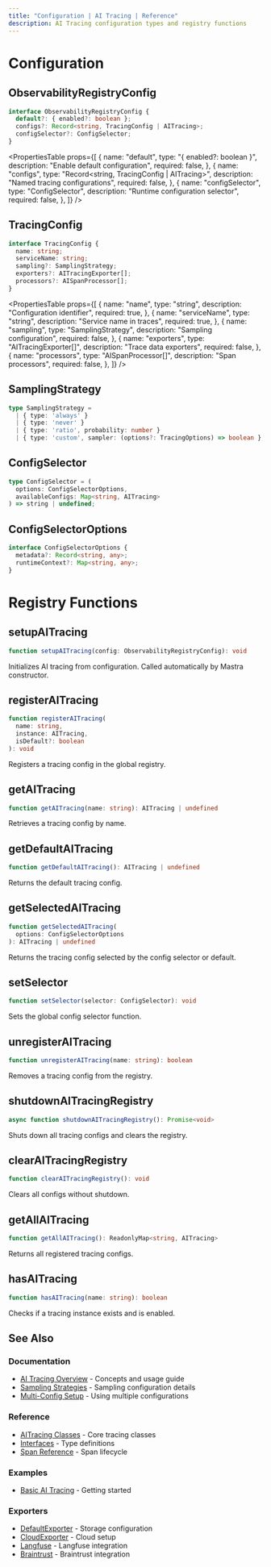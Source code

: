 ```yaml
---
title: "Configuration | AI Tracing | Reference"
description: AI Tracing configuration types and registry functions
---
```



# Configuration

## ObservabilityRegistryConfig

```typescript
interface ObservabilityRegistryConfig {
  default?: { enabled?: boolean };
  configs?: Record<string, TracingConfig | AITracing>;
  configSelector?: ConfigSelector;
}
```

<PropertiesTable
  props={[
    {
      name: "default",
      type: "{ enabled?: boolean }",
      description: "Enable default configuration",
      required: false,
    },
    {
      name: "configs",
      type: "Record<string, TracingConfig | AITracing>",
      description: "Named tracing configurations",
      required: false,
    },
    {
      name: "configSelector",
      type: "ConfigSelector",
      description: "Runtime configuration selector",
      required: false,
    },
  ]}
/>

## TracingConfig

```typescript
interface TracingConfig {
  name: string;
  serviceName: string;
  sampling?: SamplingStrategy;
  exporters?: AITracingExporter[];
  processors?: AISpanProcessor[];
}
```

<PropertiesTable
  props={[
    {
      name: "name",
      type: "string",
      description: "Configuration identifier",
      required: true,
    },
    {
      name: "serviceName",
      type: "string",
      description: "Service name in traces",
      required: true,
    },
    {
      name: "sampling",
      type: "SamplingStrategy",
      description: "Sampling configuration",
      required: false,
    },
    {
      name: "exporters",
      type: "AITracingExporter[]",
      description: "Trace data exporters",
      required: false,
    },
    {
      name: "processors",
      type: "AISpanProcessor[]",
      description: "Span processors",
      required: false,
    },
  ]}
/>

## SamplingStrategy

```typescript
type SamplingStrategy = 
  | { type: 'always' }
  | { type: 'never' }
  | { type: 'ratio', probability: number }
  | { type: 'custom', sampler: (options?: TracingOptions) => boolean };
```

## ConfigSelector

```typescript
type ConfigSelector = (
  options: ConfigSelectorOptions,
  availableConfigs: Map<string, AITracing>
) => string | undefined;
```

## ConfigSelectorOptions

```typescript
interface ConfigSelectorOptions {
  metadata?: Record<string, any>;
  runtimeContext?: Map<string, any>;
}
```

# Registry Functions

## setupAITracing

```typescript
function setupAITracing(config: ObservabilityRegistryConfig): void
```

Initializes AI tracing from configuration. Called automatically by Mastra constructor.

## registerAITracing

```typescript
function registerAITracing(
  name: string, 
  instance: AITracing, 
  isDefault?: boolean
): void
```

Registers a tracing config in the global registry.

## getAITracing

```typescript
function getAITracing(name: string): AITracing | undefined
```

Retrieves a tracing config by name.

## getDefaultAITracing

```typescript
function getDefaultAITracing(): AITracing | undefined
```

Returns the default tracing config.

## getSelectedAITracing

```typescript
function getSelectedAITracing(
  options: ConfigSelectorOptions
): AITracing | undefined
```

Returns the tracing config selected by the config selector or default.

## setSelector

```typescript
function setSelector(selector: ConfigSelector): void
```

Sets the global config selector function.

## unregisterAITracing

```typescript
function unregisterAITracing(name: string): boolean
```

Removes a tracing config from the registry.

## shutdownAITracingRegistry

```typescript
async function shutdownAITracingRegistry(): Promise<void>
```

Shuts down all tracing configs and clears the registry.

## clearAITracingRegistry

```typescript
function clearAITracingRegistry(): void
```

Clears all configs without shutdown.

## getAllAITracing

```typescript
function getAllAITracing(): ReadonlyMap<string, AITracing>
```

Returns all registered tracing configs.

## hasAITracing

```typescript
function hasAITracing(name: string): boolean
```

Checks if a tracing instance exists and is enabled.

## See Also

### Documentation
- [AI Tracing Overview](/docs/observability/ai-tracing/overview) - Concepts and usage guide
- [Sampling Strategies](/docs/observability/ai-tracing/overview#sampling-strategies) - Sampling configuration details
- [Multi-Config Setup](/docs/observability/ai-tracing/overview#multi-config-setup) - Using multiple configurations

### Reference
- [AITracing Classes](/reference/observability/ai-tracing/ai-tracing) - Core tracing classes
- [Interfaces](/reference/observability/ai-tracing/interfaces) - Type definitions
- [Span Reference](/reference/observability/ai-tracing/span) - Span lifecycle

### Examples
- [Basic AI Tracing](/examples/observability/basic-ai-tracing) - Getting started

### Exporters
- [DefaultExporter](/reference/observability/ai-tracing/exporters/default-exporter) - Storage configuration
- [CloudExporter](/reference/observability/ai-tracing/exporters/cloud-exporter) - Cloud setup
- [Langfuse](/reference/observability/ai-tracing/exporters/langfuse) - Langfuse integration
- [Braintrust](/reference/observability/ai-tracing/exporters/braintrust) - Braintrust integration